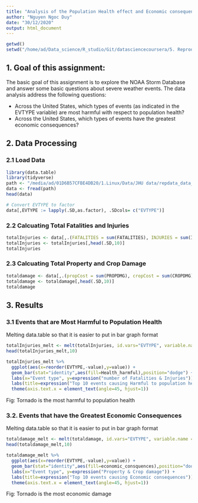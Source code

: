 ```yaml
---
title: "Analysis of the Population Health effect and Economic consequences of US Storms"
author: "Nguyen Ngoc Duy"
date: "30/12/2020"
output: html_document
---
```

```r
getwd()
setwd("/home/ad/Data_science/R_studio/Git/datasciencecoursera/5. Reproducible_research")
```
## 1. Goal of this assignment:

The basic goal of this assignment is to explore the NOAA Storm Database and answer some basic questions about severe weather events. The data analysis  address the following questions:

- Across the United States, which types of events (as indicated in the \color{red}{\verb|EVTYPE|}EVTYPE variable) are most harmful with respect to population health?
- Across the United States, which types of events have the greatest economic consequences?

## 2. Data Processing
### 2.1 Load Data

```r
library(data.table)
library(tidyverse)
path <- "/media/ad/01D6B57CFBE4DB20/1.Linux/Data/JHU data/repdata_data_StormData.csv"
data <- fread(path)
head(data)
```
```r
# Convert EVTYPE to factor
data[,EVTYPE := lapply(.SD,as.factor), .SDcols= c("EVTYPE")]
```

### 2.2 Calcuating Total Fatalities and Injuries

```r
totalInjuries <- data[,.(FATALITIES = sum(FATALITIES), INJURIES = sum(INJURIES), totals = sum(FATALITIES) + sum(INJURIES)),by="EVTYPE"][order(-totals)]
totalInjuries <- totalInjuries[,head(.SD,10)]
totalInjuries
```

### 2.3 Calcuating Total Property and Crop Damage

```r
totaldamage <- data[,.(propCost = sum(PROPDMG), cropCost = sum(CROPDMG), Total_Cost = sum(PROPDMG) + sum(CROPDMG)),by="EVTYPE"][order(-Total_Cost)]
totaldamage <- totaldamage[,head(.SD,10)]
totaldamage
```

## 3. Results
### 3.1 Events that are Most Harmful to Population Health

Melting data.table so that it is easier to put in bar graph format
```r
totalInjuries_melt <- melt(totalInjuries, id.vars="EVTYPE", variable.name = "Health_harmful")
head(totalInjuries_melt,10)
```

```r
totalInjuries_melt %>% 
  ggplot(aes(x=reorder(EVTYPE,-value),y=value)) +
  geom_bar(stat="identity",aes(fill=Health_harmful),position="dodge") +
  labs(x="Event type", y=expression("number of Fatalities & Injuries")) + 
  labs(title=expression("Top 10 events causing Harmful to population health"))+
  theme(axis.text.x = element_text(angle=45, hjust=1))
```

Fig: Tornado is the most harmful to population health

### 3.2. Events that have the Greatest Economic Consequences

Melting data.table so that it is easier to put in bar graph format
```r
totaldamage_melt <- melt(totaldamage, id.vars="EVTYPE", variable.name = "economic_consquences")
head(totaldamage_melt,10)
```

```r
totaldamage_melt %>% 
  ggplot(aes(x=reorder(EVTYPE,-value),y=value)) +
  geom_bar(stat="identity",aes(fill=economic_consquences),position="dodge") +
  labs(x="Event type", y=expression("Property & Crop damage")) + 
  labs(title=expression("Top 10 events causing Economic consequences")) +
  theme(axis.text.x = element_text(angle=45, hjust=1))
```

Fig: Tornado is the most economic damage

